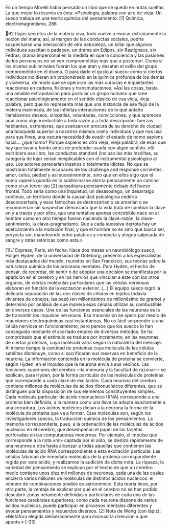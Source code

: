 En un tiempo Morelli había pensado un libro que se quedó en notas sueltas.
La que mejor lo resumía es ésta: «Psicología, palabra con aire de vieja. Un sueco
trabaja en una teoría química del pensamiento. [1] Química, electromagnetismo,
286

62
flujos secretos de la materia viva, todo vuelve a evocar extrañamente la noción
del mana; así, al margen de las conductas sociales, podría sospecharse una
interacción de otra naturaleza, un billar que algunos individuos suscitan o
padecen, un drama sin Edipos, sin Rastignacs, sin Fedras, drama impersonal en la
medida en que la conciencia y las pasiones de los personajes no se ven
comprometidas más que a posteriori. Como si los niveles subliminales fueran los
que atan y desatan el ovillo del grupo comprometido en el drama. O para darle
el gusto al sueco: como si ciertos individuos incidieran sin proponérselo en la
química profunda de los demás y viceversa, de modo que se operaran las más
curiosas e inquietantes reacciones en cadena, fisiones y transmutaciones.
»Así las cosas, basta una amable extrapolación para postular un grupo
humano que cree reaccionar psicológicamente en el sentido clásico de esa vieja,
vieja palabra, pero que no representa más que una instancia de ese flujo de la
materia inanimada, de las infinitas interacciones de lo que antaño llamábamos
deseos, simpatías, voluntades, convicciones, y que aparecen aquí como algo
irreductible a toda razón y a toda descripción: fuerzas habitantes, extranjeras,
que avanzan en procura de su derecho de ciudad; una búsqueda superior a
nosotros mismos como individuos y que nos usa para sus fines, una oscura
necesidad de evadir el estado de homo sapiens hacía... ¿qué homo? Porque
sapiens es otra vieja, vieja palabra, de esas que hay que lavar a fondo antes de
pretender usarla con algún sentido.
»Si escribiera ese libro, las conductas standard (incluso las más insólitas, su
categoría de lujo) serían inexplicables con el instrumental psicológico al uso. Los
actores parecerían insanos o totalmente idiotas. No que se mostrarán totalmente
incapaces de los challenge and response corrientes: amor, celos, piedad y así
sucesivamente, sino que en ellos algo que el homo sapiens guarda en lo
subliminal se abriría penosamente un camino como si un tercer ojo [2] parpadeara
penosamente debajo del hueso frontal. Todo sería como una inquietud, un
desasosiego, un desarraigo continuo, un territorio donde la causalidad
psicológica cedería desconcertada, y esos fantoches se destrozarían o se amarían
o se reconocerían sin sospechar demasiado que la vida trata de cambiar la clave
en y a través y por ellos, que una tentativa apenas concebible nace en el hombre
como en otro tiempo fueron naciendo la clave-razón, la clave-sentimiento, la
clave-pragmatismo. Que a cada sucesiva derrota hay un acercamiento a la
mutación final, y que el hombre no es sino que busca ser, proyecta ser,
manoteando entre palabras y conducta y alegría salpicada de sangre y otras
retóricas como esta.»

[1]L’ Express, París, sin fecha.
Hace dos meses un neurobiólogo sueco, Holger Hyden, de la universidad de Göteborg, presentó a los
especialistas más destacados del mundo, reunidos en San Francisco, sus teorías sobre la naturaleza
química de los procesos mentales. Para Hyden, el hecho de pensar, de recordar, de sentir o de adoptar
una decisión se manifiesta por la aparición en el cerebro y en los nervios que vinculan a éste con los otros
órganos, de ciertas moléculas particulares que las células nerviosas elaboran en función de la excitación
exterior. (...) El equipo sueco logró la delicada separación de las dos clases de células en tejidos todavía
vivientes de conejos, las pesó (en millonésimos de millonésimo de gramo) y determinó por análisis de
que manera esas células utilizan su combustible en diversos casos.
Una de las funciones esenciales de las neuronas es la de transmitir los impulsos nerviosos. Esa
transmisión se opera por medio de reacciones electroquímicas casi instantáneas. No es fácil sorprender a
una célula nerviosa en funcionamiento, pero parece que los suecos lo han conseguido mediante el
acertado empleo de diversos métodos.
Se ha comprobado que el estímulo se traduce por incremento, en las neuronas, de ciertas proteínas,
cuya molécula varía según la naturaleza del mensaje. Al mismo tiempo la cantidad de proteínas cuya
molécula de las células satélites disminuye, como si sacrificaran sus reservas en beneficio de la neurona.
La información contenida en la molécula de proteína se convierte, según Hyden, en el impulso que la
neurona envía a sus vecinos.
Las funciones superiores del cerebro —la memoria y la facultad de razonar— se explican, para
Hyden, por la forma particular de las moléculas de proteínas que corresponde a cada clase de excitación.
Cada neurona del cerebro contiene millones de moléculas de ácidos ribonucleicos diferentes, que se
distinguen por la disposición de sus elementos constituyentes simples. Cada molécula particular de ácido
ribonucleico (RNA) corresponde a una proteína bien definida, a la manera como una llave se adapta
exactamente a una cerradura. Los ácidos nucleicos dictan a la neurona la forma de la molécula de
proteína que va a formar. Esas moléculas son, según los investigadores suecos, la traducción química de
los pensamientos.
La memoria correspondería, pues, a la ordenación de las moléculas de ácidos nucleicos en el cerebro,
que desempeñan el papel de las tarjetas perforadas en las computadoras modernas. Por ejemplo, el
impulso que corresponde a la nota »mi» captada por el oído, se desliza rápidamente de una neurona a
otra hasta alcanzar a todas aquellas que contienen las moléculas de ácido RNA correspondiente a esta
excitación particular. Las células fabrican de inmediato moléculas de la proteína correspondiente regida
por este ácido, y realizamos la audición de dicha nota.
La riqueza, la variedad del pensamiento se explican por el hecho de que un cerebro medio contiene
unos diez mil millones de neuronas, cada una de las cuales encierra varios millones de moléculas de
distintos ácidos nucleicos: el número de combinaciones posible es astronómico. Esta teoría tiene, por otra
parte, la ventaja de explicar por qué en el cerebro no se han podido descubrir zonas netamente definidas
y particulares de cada una de las funciones cerebrales superiores; como cada neurona dispone de varios
ácidos nucleicos, puede participar en procesos mentales diferentes y evocar pensamientos y recuerdos
diversos.
[2] Nota de Wong (con lápiz): »Metáfora elegida deliberadamente para insinuar la dirección a que
apunta.»
(-23)
